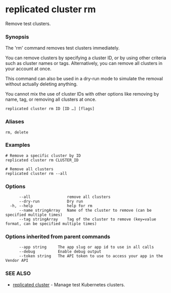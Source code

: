 # replicated cluster rm

Remove test clusters.

### Synopsis

The 'rm' command removes test clusters immediately.

You can remove clusters by specifying a cluster ID, or by using other criteria such as cluster names or tags. Alternatively, you can remove all clusters in your account at once.

This command can also be used in a dry-run mode to simulate the removal without actually deleting anything.

You cannot mix the use of cluster IDs with other options like removing by name, tag, or removing all clusters at once.

```
replicated cluster rm ID [ID …] [flags]
```

### Aliases

```
rm, delete
```

### Examples

```
# Remove a specific cluster by ID
replicated cluster rm CLUSTER_ID

# Remove all clusters
replicated cluster rm --all
```

### Options

```
      --all                remove all clusters
      --dry-run            Dry run
  -h, --help               help for rm
      --name stringArray   Name of the cluster to remove (can be specified multiple times)
      --tag stringArray    Tag of the cluster to remove (key=value format, can be specified multiple times)
```

### Options inherited from parent commands

```
      --app string     The app slug or app id to use in all calls
      --debug          Enable debug output
      --token string   The API token to use to access your app in the Vendor API
```

### SEE ALSO

* [replicated cluster](replicated-cli-cluster)	 - Manage test Kubernetes clusters.

